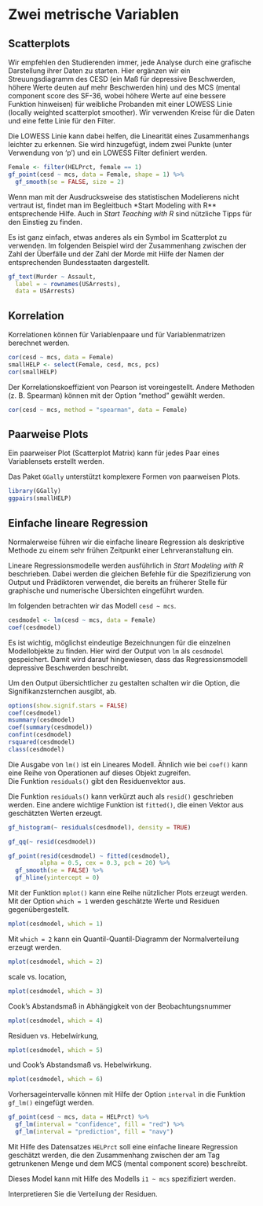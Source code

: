 
# Zwei metrische Variablen

## Scatterplots

Wir empfehlen den Studierenden immer, jede Analyse durch eine grafische Darstellung ihrer Daten zu starten. Hier ergänzen wir ein Streuungsdiagramm des CESD (ein Maß für depressive Beschwerden, höhere Werte deuten auf mehr Beschwerden hin) und des MCS (mental component score des SF-36, wobei höhere Werte auf eine bessere Funktion hinweisen) für weibliche Probanden mit einer LOWESS Linie (locally weighted scatterplot smoother).
Wir verwenden Kreise für die Daten und eine fette Linie für den Filter.

:::{.note data-latex=""}
Die LOWESS Linie kann dabei helfen, die Linearität eines Zusammenhangs leichter zu erkennen. Sie wird hinzugefügt, indem zwei Punkte (unter Verwendung von 'p') und ein LOWESS Filter definiert werden.
:::

```r
Female <- filter(HELPrct, female == 1)
gf_point(cesd ~ mcs, data = Female, shape = 1) %>%
  gf_smooth(se = FALSE, size = 2)
```

:::{.tiefereinsteigen data-latex=""}
Wenn man mit der Ausdrucksweise des statistischen Modelierens nicht vertraut ist, findet man im Begleitbuch *Start Modeling with R** entsprechende Hilfe. 
Auch in *Start Teaching with R* sind nützliche Tipps für den Einstieg zu finden.
:::

Es ist ganz einfach, etwas anderes als ein Symbol im Scatterplot zu verwenden. Im folgenden Beispiel wird der Zusammenhang zwischen der Zahl der Überfälle und der Zahl der Morde mit Hilfe der Namen der entsprechenden Bundesstaaten dargestellt. 

```r
gf_text(Murder ~ Assault, 
  label = ~ rownames(USArrests), 
  data = USArrests)
```


## Korrelation
Korrelationen können für Variablenpaare und für Variablenmatrizen berechnet werden.

```r
cor(cesd ~ mcs, data = Female)
smallHELP <- select(Female, cesd, mcs, pcs)
cor(smallHELP)
```

Der Korrelationskoeffizient von Pearson ist voreingestellt. Andere Methoden (z. B. Spearman) können mit der Option "method" gewählt werden.

```r
cor(cesd ~ mcs, method = "spearman", data = Female)
```


## Paarweise Plots
Ein paarweiser Plot (Scatterplot Matrix) kann für jedes Paar eines Variablensets erstellt werden.

:::{.hinweis data-latex=""}
Das Paket `GGally` unterstützt komplexere Formen von paarweisen Plots.
:::

```r
library(GGally)
ggpairs(smallHELP)
```


## Einfache lineare Regression

:::{.note data-latex=""}
Normalerweise führen wir die einfache lineare Regression als deskriptive Methode zu einem sehr frühen Zeitpunkt einer Lehrveranstaltung ein.
:::

Lineare Regressionsmodelle werden ausführlich in *Start Modeling with R* beschrieben.
Dabei werden die gleichen Befehle für die Spezifizierung von Output und Prädiktoren verwendet, die bereits an früherer Stelle für graphische und numerische Übersichten eingeführt wurden. 

Im folgenden betrachten wir das Modell `cesd ~ mcs`.

```r
cesdmodel <- lm(cesd ~ mcs, data = Female)
coef(cesdmodel)
```

:::{.note data-latex=""}
Es ist wichtig, möglichst eindeutige Bezeichnungen für die einzelnen Modellobjekte zu finden. Hier wird der Output von `lm` als `cesdmodel` gespeichert.
Damit wird darauf hingewiesen, dass das Regressionsmodell depressive Beschwerden beschreibt.
:::

Um den Output übersichtlicher zu gestalten schalten wir die Option, die Signifikanzsternchen ausgibt, ab.

```r
options(show.signif.stars = FALSE)
coef(cesdmodel)
msummary(cesdmodel)
coef(summary(cesdmodel))
confint(cesdmodel)
rsquared(cesdmodel)
class(cesdmodel)
```

Die Ausgabe von `lm()` ist ein Lineares Modell.
Ähnlich wie bei `coef()` kann eine Reihe von Operationen auf dieses Objekt zugreifen.  
Die Funktion `residuals()` gibt den Residuenvektor aus.

:::{.hinweis data-latex=""}
Die Funktion `residuals()` kann verkürzt auch als `resid()` geschrieben werden. Eine andere wichtige Funktion ist `fitted()`, die einen Vektor aus geschätzten Werten erzeugt.
:::

```r
gf_histogram(~ residuals(cesdmodel), density = TRUE)
```

```r
gf_qq(~ resid(cesdmodel))
```

```r
gf_point(resid(cesdmodel) ~ fitted(cesdmodel), 
         alpha = 0.5, cex = 0.3, pch = 20) %>%
  gf_smooth(se = FALSE) %>%
  gf_hline(yintercept = 0)
```

Mit der Funktion `mplot()` kann eine Reihe nützlicher Plots erzeugt werden. Mit der Option `which = 1` werden geschätzte Werte und Residuen gegenübergestellt.

```r
mplot(cesdmodel, which = 1)
```

Mit `which = 2` kann ein Quantil-Quantil-Diagramm der Normalverteilung erzeugt werden.

```r
mplot(cesdmodel, which = 2)
```

scale vs. location,

```r
mplot(cesdmodel, which = 3)
```

Cook's Abstandsmaß in Abhängigkeit von der Beobachtungsnummer

```r
mplot(cesdmodel, which = 4)
```

Residuen vs. Hebelwirkung,

```r
mplot(cesdmodel, which = 5)
```

und Cook's Abstandsmaß vs. Hebelwirkung.

```r
mplot(cesdmodel, which = 6)
```

Vorhersageintervalle können mit Hilfe der Option `interval` in die Funktion `gf_lm()` eingefügt werden.

```r
gf_point(cesd ~ mcs, data = HELPrct) %>%
  gf_lm(interval = "confidence", fill = "red") %>%
  gf_lm(interval = "prediction", fill = "navy")
```


:::{.aufgabe data-latex=""}
Mit Hilfe des Datensatzes `HELPrct` soll eine einfache lineare Regression geschätzt werden, die den Zusammenhang zwischen der am Tag getrunkenen Menge und dem MCS (mental component score) beschreibt. 

Dieses Model kann mit Hilfe des Modells `i1 ~ mcs` spezifiziert werden.  

Interpretieren Sie die Verteilung der Residuen.
:::
